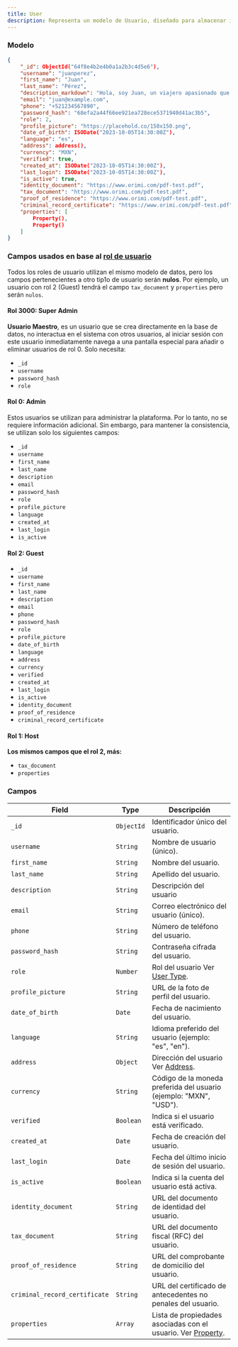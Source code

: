 ```yaml
---
title: User  
description: Representa un modelo de Usuario, diseñado para almacenar información detallada sobre los usuarios de la plataforma, incluyendo datos personales, preferencias, roles y actividad.  
---
```


### Modelo  

```json
{
    "_id": ObjectId("64f8e4b2e4b0a1a2b3c4d5e6"),
    "username": "juanperez",
    "first_name": "Juan",
    "last_name": "Pérez",
    "description_markdown": "Hola, soy Juan, un viajero apasionado que disfruta conocer nuevas culturas y lugares.",
    "email": "juan@example.com",
    "phone": "+521234567890",
    "password_hash": "68efa2a44f66ee921ea728ece5371940d41ac3b5",
    "role": 2,
    "profile_picture": "https://placehold.co/150x150.png",
    "date_of_birth": ISODate("2023-10-05T14:30:00Z"),
    "language": "es",
    "address": address(),
    "currency": "MXN",
    "verified": true,
    "created_at": ISODate("2023-10-05T14:30:00Z"),
    "last_login": ISODate("2023-10-05T14:30:00Z"),
    "is_active": true,
    "identity_document": "https://www.orimi.com/pdf-test.pdf",
    "tax_document": "https://www.orimi.com/pdf-test.pdf",
    "proof_of_residence": "https://www.orimi.com/pdf-test.pdf",
    "criminal_record_certificate": "https://www.orimi.com/pdf-test.pdf",
    "properties": [
        Property(),
        Property()
    ]
}
```

### Campos usados en base al [rol de usuario](/docs/database/catalogs/user-type)

Todos los roles de usuario utilizan el mismo modelo de datos, pero los campos pertenecientes a otro tip1o de usuario serán **nulos**. Por ejemplo, un usuario con rol 2 (Guest) tendrá el campo `tax_document` y `properties` pero serán `nulos`.

#### Rol 3000: Super Admin

**Usuario Maestro**, es un usuario que se crea directamente en la base de datos, no interactua en el sistema con otros usuarios, al iniciar sesión con este usuario inmediatamente navega a una pantalla especial para añadir o eliminar usuarios de rol 0.
Solo necesita:

- `_id`
- `username`
- `password_hash`
- `role`

#### Rol 0: Admin

Estos usuarios se utilizan para administrar la plataforma. Por lo tanto, no se requiere información adicional. Sin embargo, para mantener la consistencia, se utilizan solo los siguientes campos:

- `_id`
- `username`
- `first_name`
- `last_name`
- `description`
- `email`
- `password_hash`
- `role`
- `profile_picture`
- `language`
- `created_at`
- `last_login`
- `is_active`


#### Rol 2: Guest

- `_id`
- `username`
- `first_name`
- `last_name`
- `description`
- `email`
- `phone`
- `password_hash`
- `role`
- `profile_picture`
- `date_of_birth`
- `language`
- `address`
- `currency`
- `verified`
- `created_at`
- `last_login`
- `is_active`
- `identity_document`
- `proof_of_residence`
- `criminal_record_certificate`

#### Rol 1: Host

**Los mismos campos que el rol 2, más:**

- `tax_document`
- `properties`


### Campos  

| Field                          | Type       | Descripción                                                                                  |
|--------------------------------|------------|----------------------------------------------------------------------------------------------|
| `_id`                          | `ObjectId` | Identificador único del usuario.                                                             |
| `username`                     | `String`   | Nombre de usuario (único).                                                                   |
| `first_name`                   | `String`   | Nombre del usuario.                                                                          |
| `last_name`                    | `String`   | Apellido del usuario.                                                                        |
| `description`                  | `String`   | Descripción del usuario                                                                      |
| `email`                        | `String`   | Correo electrónico del usuario (único).                                                      |
| `phone`                        | `String`   | Número de teléfono del usuario.                                                              |
| `password_hash`                | `String`   | Contraseña cifrada del usuario.                                                              |
| `role`                         | `Number`   | Rol del usuario  Ver [User Type](/docs/database/catalogs/user-type).                         |
| `profile_picture`              | `String`   | URL de la foto de perfil del usuario.                                                        |
| `date_of_birth`                | `Date`     | Fecha de nacimiento del usuario.                                                             |
| `language`                     | `String`   | Idioma preferido del usuario (ejemplo: "es", "en").                                          |
| `address`                      | `Object`   | Dirección del usuario  Ver [Address](/docs/database/models/secondary-models/address).        |
| `currency`                     | `String`   | Código de la moneda preferida del usuario (ejemplo: "MXN", "USD").                           |
| `verified`                     | `Boolean`  | Indica si el usuario está verificado.                                                        |
| `created_at`                   | `Date`     | Fecha de creación del usuario.                                                               |
| `last_login`                   | `Date`     | Fecha del último inicio de sesión del usuario.                                               |
| `is_active`                    | `Boolean`  | Indica si la cuenta del usuario está activa.                                                 |
| `identity_document`            | `String`   | URL del documento de identidad del usuario.                                                  |
| `tax_document`                 | `String`   | URL del documento fiscal (RFC) del usuario.                                                  |
| `proof_of_residence`           | `String`   | URL del comprobante de domicilio del usuario.                                                |
| `criminal_record_certificate`  | `String`   | URL del certificado de antecedentes no penales del usuario.                                  |
| `properties`                   | `Array`    | Lista de propiedades asociadas con el usuario.  Ver [Property](/docs/database/models/property).|

